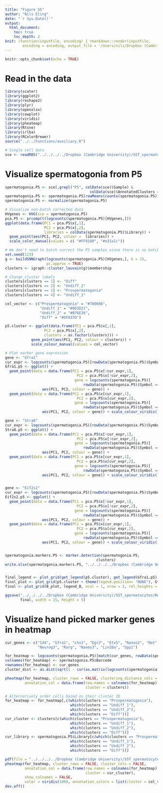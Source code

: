```yaml
---
title: "Figure S5"
author: "Nils Eling"
date: "`r Sys.Date()`"
output: 
  html_document:
    toc: true
    toc_depth: 2
knit: (function(inputFile, encoding) { rmarkdown::render(inputFile, 
        encoding = encoding, output_file = '/Users/nils/Dropbox (Cambridge University)/SST_spermatocytes/Analysis/Figures/Fig_S5/Fig_S5.html') })
---
```


```r
knitr::opts_chunk$set(echo = TRUE)
```

# Read in the data

```r
library(scater)
library(ggplot2)
library(reshape2)
library(plyr)
library(openxlsx)
library(cowplot)
library(viridis)
library(pheatmap)
library(Rtsne)
library(irlba)
library(RColorBrewer)
source("../../Functions/auxiliary.R")

# Single cell data
sce <- readRDS("../../../../Dropbox (Cambridge University)/SST_spermatocytes/Analysis/data/10X_data/SCE_all.rds")
```

# Visualize spermatogonia from P5

```r
spermatogonia.P5 <- sce[,grepl("P5", colData(sce)$Sample) &
                                       colData(sce)$AnnotatedClusters == "Spermatogonia"]
spermatogonia.P5 <- spermatogonia.P5[rowMeans(counts(spermatogonia.P5)) > 0,]
spermatogonia.P5 <- normalize(spermatogonia.P5)

# Visualize non-batch corrected data
HVgenes <- HVG(sce = spermatogonia.P5)
pca.P5 <- prcomp(t(logcounts(spermatogonia.P5)[HVgenes,]))
ggplot(data.frame(PC1 = pca.P5$x[,1],
                  PC2 = pca.P5$x[,2],
                  libraries = colData(spermatogonia.P5)$Library)) +
  geom_point(aes(PC1, PC2, colour =  libraries)) + 
  scale_color_manual(values = c( "#FF9100", "#e31a1c"))

# We don't need to batch correct the P5 samples since there is no batch effect
set.seed(123)
g <- buildSNNGraph(logcounts(spermatogonia.P5)[HVgenes,], k = 15, 
                   pc.approx = TRUE)
clusters <- igraph::cluster_louvain(g)$membership

# Change cluster labels
clusters[clusters == 1] <- "Diff"
clusters[clusters == 2] <- "Undiff_2"
clusters[clusters == 3] <- "Prospermatogonia"
clusters[clusters == 4] <- "Undiff_1"

col_vector <- c("Prospermatogonia" = "#7A9606",
                "Undiff_1" = "#0D3D21",
                "Undiff_2" = "#076E38",
                "Diff" = "#5FA37D")

p5.cluster <- ggplot(data.frame(PC1 = pca.P5$x[,1],
                  PC2 = pca.P5$x[,2],
                  clusters = as.factor(clusters))) +
            geom_point(aes(PC1, PC2, colour = clusters)) + 
            scale_colour_manual(values = col_vector)

# Plot marker gene expression
gene <- "Gfra1"
cur_expr <- logcounts(spermatogonia.P5)[rowData(spermatogonia.P5)$Symbol == gene,] > 0
Gfra1.p5 <- ggplot() +
  geom_point(data = data.frame(PC1 = pca.P5$x[!cur_expr,1],
                                 PC2 = pca.P5$x[!cur_expr,2],
                                gene = logcounts(spermatogonia.P5)[
                                    rowData(spermatogonia.P5)$Symbol == gene,!cur_expr]), 
                 aes(PC1, PC2, colour = gene)) +
  geom_point(data = data.frame(PC1 = pca.P5$x[cur_expr,1],
                                 PC2 = pca.P5$x[cur_expr,2],
                                gene = logcounts(spermatogonia.P5)[
                                    rowData(spermatogonia.P5)$Symbol == gene,cur_expr]), 
                 aes(PC1, PC2, colour = gene)) + scale_colour_viridis()

gene <- "Stra8"
cur_expr <- logcounts(spermatogonia.P5)[rowData(spermatogonia.P5)$Symbol == gene,] > 0
Stra8.p5 <- ggplot() +
  geom_point(data = data.frame(PC1 = pca.P5$x[!cur_expr,1],
                                 PC2 = pca.P5$x[!cur_expr,2],
                                gene = logcounts(spermatogonia.P5)[
                                    rowData(spermatogonia.P5)$Symbol == gene,!cur_expr]), 
                 aes(PC1, PC2, colour = gene)) +
  geom_point(data = data.frame(PC1 = pca.P5$x[cur_expr,1],
                                 PC2 = pca.P5$x[cur_expr,2],
                                gene = logcounts(spermatogonia.P5)[
                                    rowData(spermatogonia.P5)$Symbol == gene,cur_expr]), 
                 aes(PC1, PC2, colour = gene)) + scale_colour_viridis()


gene <- "Eif2s2"
cur_expr <- logcounts(spermatogonia.P5)[rowData(spermatogonia.P5)$Symbol == gene,] > 0
Eif2s2.p5 <- ggplot() +
  geom_point(data = data.frame(PC1 = pca.P5$x[!cur_expr,1],
                                 PC2 = pca.P5$x[!cur_expr,2],
                                gene = logcounts(spermatogonia.P5)[
                                    rowData(spermatogonia.P5)$Symbol == gene,!cur_expr]), 
                 aes(PC1, PC2, colour = gene)) +
  geom_point(data = data.frame(PC1 = pca.P5$x[cur_expr,1],
                                 PC2 = pca.P5$x[cur_expr,2],
                                gene = logcounts(spermatogonia.P5)[
                                    rowData(spermatogonia.P5)$Symbol == gene,cur_expr]), 
                 aes(PC1, PC2, colour = gene)) + scale_colour_viridis()


spermatogonia.markers.P5 <- marker.detection(spermatogonia.P5, 
                                          clusters)
write.xlsx(spermatogonia.markers.P5, "../../../../Dropbox (Cambridge University)/SST_spermatocytes/Revisions/Results/New_figures/Supplemental_tables/Table_S4_P5.xlsx")


final_legend <- plot_grid(get_legend(p5.cluster), get_legend(Gfra1.p5) , get_legend(Stra8.p5), get_legend(Eif2s2.p5), ncol = 4 , nrow = 1)
final_plot <- plot_grid(p5.cluster + theme(legend.position= "NONE"), Gfra1.p5 + theme(legend.position= "NONE"), Stra8.p5 + theme(legend.position= "NONE"), Eif2s2.p5 + theme(legend.position= "NONE"), ncol = 4, nrow = 1)
final <- plot_grid(B_plot, legend_B, ncol = 1, nrow = 2, rel_heights = c(2,1))

ggsave("../../../../Dropbox (Cambridge University)/SST_spermatocytes/Revisions/Results/New_figures/Supplemental_figures/Fig_S5/Fig_S5.pdf",
       final, width = 15, height = 5)
```

# Visualize hand picked marker genes in heatmap

```r
cur_genes <- c("Id4", "Gfra1", "Lhx1", "Egr2", "Etv5", "Nanos2", "Ret", "Eomes",
               "Neurog3", "Rarg", "Nanos3", "Lin28a", "Upp1")

for_heatmap <- logcounts(spermatogonia.P5)[match(cur_genes, rowData(spermatogonia.P5)$Symbol),]
colnames(for_heatmap) <- spermatogonia.P5$Barcode
rownames(for_heatmap) <- cur_genes
cluster_dist <- as.dist(sqrt(1 - cor(as.matrix(logcounts(spermatogonia.P5)[HVgenes,]))))

pheatmap(for_heatmap, cluster_rows = FALSE, clustering_distance_cols = cluster_dist,
         annotation_col = data.frame(row.names = colnames(for_heatmap),
                                     cluster = clusters))

# Alternatively order cells based on their cluster ID
for_heatmap <- for_heatmap[,c(which(clusters == "Prospermatogonia"),
                              which(clusters == "Undiff_1"),
                              which(clusters == "Undiff_2"),
                              which(clusters == "Diff"))]
cur_cluster <- clusters[c(which(clusters == "Prospermatogonia"),
                              which(clusters == "Undiff_1"),
                              which(clusters == "Undiff_2"),
                              which(clusters == "Diff"))]
cur_library <- spermatogonia.P5$Library[c(which(clusters == "Prospermatogonia"),
                              which(clusters == "Undiff_1"),
                              which(clusters == "Undiff_2"),
                              which(clusters == "Diff"))]

pdf(file = "../../../../Dropbox (Cambridge University)/SST_spermatocytes/Revisions/Results/New_figures/Supplemental_figures/Fig_S5/Marker_heatmap.pdf", width = 12, height = 5)
pheatmap(for_heatmap, cluster_rows = FALSE, cluster_cols = FALSE,
         annotation_col = data.frame(row.names = colnames(for_heatmap),
                                     cluster = cur_cluster), 
         show_colnames = FALSE,
         color = viridis(100), annotation_colors = list(cluster = col_vector))
dev.off()
```